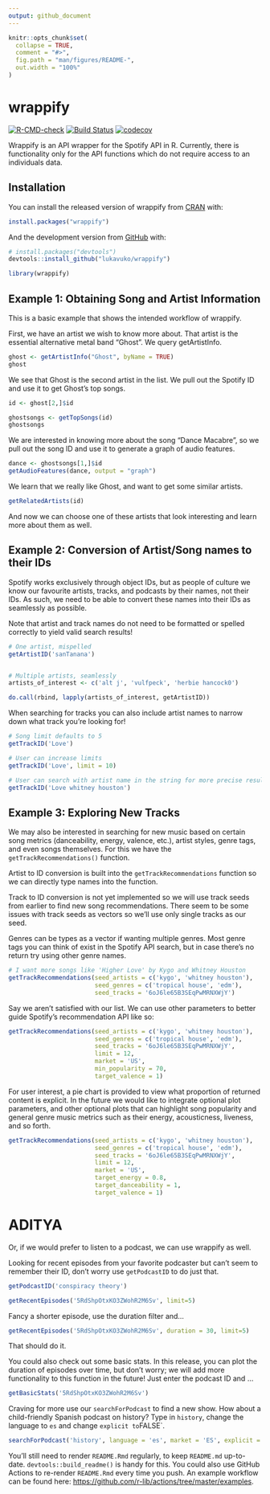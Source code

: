 ```yaml
---
output: github_document
---
```


<!-- README.md is generated from README.Rmd. Please edit that file -->

```r
knitr::opts_chunk$set(
  collapse = TRUE,
  comment = "#>",
  fig.path = "man/figures/README-",
  out.width = "100%"
)
```

# wrappify

<!-- badges: start -->
[![R-CMD-check](https://github.com/adityasal/DATA534_Project_G2/workflows/R-CMD-check/badge.svg)](https://github.com/adityasal/DATA534_Project_G2/actions)
[![Build Status](https://travis-ci.org/lukavuko/wrappify.svg?branch=main)](https://travis-ci.org/lukavuko/wrappify)
[![codecov](https://codecov.io/gh/lukavuko/wrappify/branch/main/graph/badge.svg?token=3XUUH12N1B)](https://codecov.io/gh/lukavuko/wrappify)
<!-- badges: end -->

Wrappify is an API wrapper for the Spotify API in R. Currently, there is functionality only for the API functions which do not require access to an individuals data. 

## Installation

You can install the released version of wrappify from [CRAN](https://CRAN.R-project.org) with:

```r
install.packages("wrappify")
```

And the development version from [GitHub](https://github.com/) with:

```r
# install.packages("devtools")
devtools::install_github("lukavuko/wrappify")
```
```r
library(wrappify)
```


## Example 1: Obtaining Song and Artist Information

This is a basic example that shows the intended workflow of wrappify.

First, we have an artist we wish to know more about. That artist is the essential alternative metal band "Ghost". We query getArtistInfo.

```r
ghost <- getArtistInfo("Ghost", byName = TRUE)
ghost
```

We see that Ghost is the second artist in the list. We pull out the Spotify ID and use it to get Ghost's top songs.
```r
id <- ghost[2,]$id

ghostsongs <- getTopSongs(id)
ghostsongs
```

We are interested in knowing more about the song "Dance Macabre", so we pull out the song ID and use it to generate a graph of audio features.
```r
dance <- ghostsongs[1,]$id
getAudioFeatures(dance, output = "graph")
```
We learn that we really like Ghost, and want to get some similar artists.

```r
getRelatedArtists(id)
```
And now we can choose one of these artists that look interesting and learn more about them as well.

## Example 2: Conversion of Artist/Song names to their IDs

Spotify works exclusively through object IDs, but as people of culture we know
our favourite artists, tracks, and podcasts by their names, not their IDs. As such, we
need to be able to convert these names into their IDs as seamlessly as possible.

Note that artist and track names do not need to be formatted or spelled correctly to
yield valid search results!

```r
# One artist, mispelled
getArtistID('sanTanana')


# Multiple artists, seamlessly
artists_of_interest <- c('alt j', 'vulfpeck', 'herbie hancock0')

do.call(rbind, lapply(artists_of_interest, getArtistID))
```

When searching for tracks you can also include artist names to narrow down
what track you're looking for!
```r
# Song limit defaults to 5
getTrackID('Love')

# User can increase limits
getTrackID('Love', limit = 10)

# User can search with artist name in the string for more precise results
getTrackID('Love whitney houston')
```

## Example 3: Exploring New Tracks

We may also be interested in searching for new music based on certain song metrics (danceability, energy, valence, etc.), artist styles, genre tags, and even songs themselves. For this we have the `getTrackRecommendations()` function.

Artist to ID conversion is built into the `getTrackRecommendations` function
so we can directly type names into the function.

Track to ID conversion is not yet implemented so we will use track seeds from
earlier to find new song recommendations. There seem to be some issues with
track seeds as vectors so we'll use only single tracks as our seed.

Genres can be types as a vector if wanting multiple genres. Most genre tags you
can think of exist in the Spotify API search, but in case there's no return
try using other genre names.

```r
# I want more songs like 'Higher Love' by Kygo and Whitney Houston
getTrackRecommendations(seed_artists = c('kygo', 'whitney houston'),
                        seed_genres = c('tropical house', 'edm'),
                        seed_tracks = '6oJ6le65B3SEqPwMRNXWjY')
```

Say we aren't satisfied with our list. We can use other parameters to better
guide Spotify's recommendation API like so:
```r
getTrackRecommendations(seed_artists = c('kygo', 'whitney houston'),
                        seed_genres = c('tropical house', 'edm'),
                        seed_tracks = '6oJ6le65B3SEqPwMRNXWjY',
                        limit = 12,
                        market = 'US',
                        min_popularity = 70,
                        target_valence = 1)
```
For user interest, a pie chart is provided to view what proportion of returned
content is explicit. In the future we would like to integrate optional plot
parameters, and other optional plots that can highlight song popularity and
general genre music metrics such as their energy, acousticness, liveness, and
so forth.
```r
getTrackRecommendations(seed_artists = c('kygo', 'whitney houston'),
                        seed_genres = c('tropical house', 'edm'),
                        seed_tracks = '6oJ6le65B3SEqPwMRNXWjY',
                        limit = 12,
                        market = 'US',
                        target_energy = 0.8,
                        target_danceability = 1,
                        target_valence = 1)
```
# ADITYA

Or, if we would prefer to listen to a podcast, we can use wrappify as well.

Looking for recent episodes from your favorite podcaster but can't seem to remember their ID, don't worry use `getPodcastID` to do just that.

```r
getPodcastID('conspiracy theory')
```


```r
getRecentEpisodes('5RdShpOtxKO3ZWohR2M6Sv', limit=5)
```
Fancy a shorter episode, use the duration filter and...

```r
getRecentEpisodes('5RdShpOtxKO3ZWohR2M6Sv', duration = 30, limit=5)
```
That should do it.

You could also check out some basic stats. In this release, you can plot the duration of episodes over time, but don't worry; we will add more functionality to this function in the future! Just enter the podcast ID and ...

```r
getBasicStats('5RdShpOtxKO3ZWohR2M6Sv')
```

Craving for more use our `searchForPodcast` to find a new show. How about a child-friendly Spanish podcast on history? Type in `history`, change the language to `es` and change `explicit to `FALSE`.

```r
searchForPodcast('history', language = 'es', market = 'ES', explicit = FALSE)
```


You'll still need to render `README.Rmd` regularly, to keep `README.md` up-to-date. `devtools::build_readme()` is handy for this. You could also use GitHub Actions to re-render `README.Rmd` every time you push. An example workflow can be found here: <https://github.com/r-lib/actions/tree/master/examples>.




